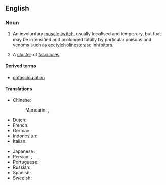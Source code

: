 ==English==
{{wikipedia}}

===Noun===
{{en-noun|~}}

# {{lb|en|anatomy|muscles}} {{lb|en|toxicology|venoms}} An involuntary [[muscle]] [[twitch]], usually localised and temporary, but that may be intensified and prolonged fatally by particular poisons and venoms such as [[Wikipedia:acetylcholinesterase inhibitor|acetylcholinesterase inhibitor]]s.
# A [[cluster]] of [[fascicule]]s

====Derived terms====
* [[cofasciculation]]

====Translations====
{{trans-top|involuntary muscle twitch}}
* Chinese:
*: Mandarin: {{t|cmn|肌束震顫}}, {{t|cmn|肌束震颤|tr=jīshù zhènchàn}}
* Dutch: {{t+|nl|fasciculatie|f}}
* French: {{t+|fr|fasciculation|f}}
* German: {{t|de|Faszikulation|f}}
* Indonesian: {{t|id|fasikulasi}}
* Italian: {{t|it|fascicolazione|f}}
{{trans-mid}}
* Japanese: {{t|ja|筋線維束性攣縮|tr=きんせんいそくせいれんしゅく,kinsei sokusei reishuku}}
* Persian: {{t|fa|پرش عضلانی}}, {{t|fa|فاسیکولاسیون}}
* Portuguese: {{t+|pt|fasciculação|f}}
* Russian: {{t|ru|фасцикуляция|f}}
* Spanish: {{t|es|fasciculación|f}}
* Swedish: {{t|sv|fascikulation|c}}
{{trans-bottom}}